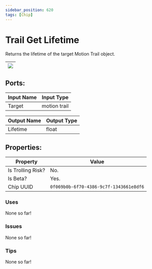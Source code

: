```yaml
---
sidebar_position: 620
tags: [Chip]
---
```


# Trail Get Lifetime


Returns the lifetime of the target Motion Trail object.

| ![](https://images-ext-2.discordapp.net/external/MPmIaQzlEPmgGWlgi-WxBBXt0Bjv_zWPkg1y1f_sy3s/https/www.recroomcircuits.com/image/circuit/absolute-value?width=206&height=108) |
|-----|

## Ports:

| Input Name | Input Type |
|-----------|-----------|
| Target | motion trail |

| Output Name | Output Type |
|-----------|-----------|
| Lifetime | float |

## Properties:

| Property  | Value |
|-------------------|-----------|
| Is Trolling Risk? | No. |
| Is Beta? | Yes. |
| Chip UUID | `0f069b0b-6f70-4386-9c7f-1343661e8df6` |

### Uses
None so far!

### Issues
None so far!

### Tips
None so far!
